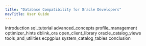 ```yaml
---
title: "Database Compatibility for Oracle Developers"
navTitle: User Guide
---
```




<div class="toctree" data-maxdepth="5">

introduction sql_tutorial advanced_concepts profile_management optimizer_hints dblink_ora open_client_library oracle_catalog_views tools_and_utilities ecpgplus system_catalog_tables conclusion

</div>

